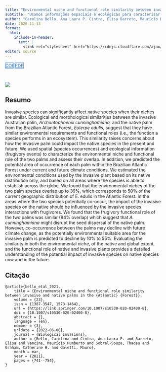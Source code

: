 ```yaml
---
title: "Environmental niche and functional role similarity between invasive and native palms in the Atlantic Forest"
subtitle: "Usamos informações espaciais e ecológicas para caracterizar o nicho ambiental e o papel funcional de duas espécies de palmeiras, uma nativa e outra invasora, avaliando sua sobreposição e predizendo as áreas potenciais na Mata Atlântica para o cenários climático presente e sob efeito das mudanças climáticas."
author: "Carolina Bello, Ana Laura P. Cintra, Elisa Barreto, Maurício Humberto Vancine, Thadeu Sobral-Souza, Catherine H. Graham, Mauro Galetti"
date: 2020-11-13
format:
  html:
    include-in-header: 
      text: |
        <link rel="stylesheet" href="https://cdnjs.cloudflare.com/ajax/libs/font-awesome/6.5.0/css/all.min.css">
editor: source
---
```


<div class="mt-4 d-flex flex-row flex-wrap gap-1 justify-content-left justify-content-sm-start" role="group" aria-label="Links">
  <a href="https://doi.org/10.1007/s10530-020-02400-8" class="btn btn-custom text-capitalize" target="_blank"><i class="ai ai-doi me-1"></i>DOI</a>
  <a href="/publications/2021-bello-etal.pdf" class="btn btn-custom text-capitalize" target="_blank"><i class="bi bi-file-earmark-pdf me-1"></i>PDF</a>
</div>

<style>
  .btn-custom {
    background-color: white;
    border: 1px solid #1c6cbe; /* Borda azul */
    color: #1c6cbe; /* Texto azul */
    transition: background-color 0.3s, color 0.3s;
  }
  .btn-custom:hover {
    background-color: #1c6cbe; /* Cor de fundo azul ao passar o mouse */
    color: white; /* Texto branco */
  }
</style>

<br> 

![](featured.webp)

## Resumo

Invasive species can significantly affect native species when their niches are similar. Ecological and morphological similarities between the invasive Australian palm, *Archontophoenix cunninghamiana,* and the native palm from the Brazilian Atlantic Forest, *Euterpe edulis*, suggest that they have similar environmental requirements and functional roles (i.e., the function a species performs in an ecosystem). This similarity raises concerns about how the invasive palm could impact the native species in the present and future. We used spatial (species occurrences) and ecological information (frugivory events) to characterize the environmental niche and functional role of the two palms and assess their overlap. In addition, we predicted the potential area of occurrence of each palm within the Brazilian Atlantic Forest under current and future climate conditions. We estimated the environmental conditions used by the invasive plant based on its native distribution only, and based on all areas where the species is able to establish across the globe. We found that the environmental niches of the two palm species overlap up to 39%, which corresponds to 50% of the current geographic distribution of E. edulis in the Atlantic Forest. In the areas where the two species potentially co-occur, the impact of the invasive species on the native should be influenced by the invasive species interactions with frugivores. We found that the frugivory functional role of the two palms was similar (84% overlap) which suggest that *A. cunninghamiana* might disrupt the seed dispersal of the native palm. However, co-occurrence between the palms may decline with future climate change, as the potentially environmental suitable area for the invasive palm is predicted to decline by 10% to 55%. Evaluating the similarity in both the environmental niche, of the native and global extent, and the functional role of native and invasive plants provides a detailed understanding of the potential impact of invasive species on native species now and in the future.

## Citação

```         
@article{bello_etal_2021,
    title = {Environmental niche and functional role similarity between invasive and native palms in the {Atlantic} {Forest}},
    volume = {23},
    issn = {1387-3547, 1573-1464},
    url = {https://link.springer.com/10.1007/s10530-020-02400-8},
    doi = {10.1007/s10530-020-02400-8},
    abstract = {},
    language = {en},
    number = {3},
    urldate = {2022-06-08},
    journal = {Biological Invasions},
    author = {Bello, Carolina and Cintra, Ana Laura P. and Barreto, Elisa and Vancine, Maurício Humberto and Sobral-Souza, Thadeu and Graham, Catherine H. and Galetti, Mauro},
    month = mar,
    year = {2021},
    pages = {741--754},
}
```
